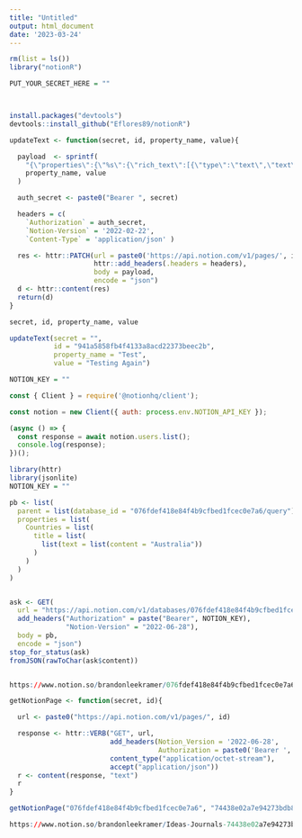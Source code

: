 ```yaml
---
title: "Untitled"
output: html_document
date: '2023-03-24'
---
```


```r
rm(list = ls())
library("notionR")

PUT_YOUR_SECRET_HERE = ""



install.packages("devtools")
devtools::install_github("Eflores89/notionR") 

updateText <- function(secret, id, property_name, value){

  payload  <- sprintf(
    "{\"properties\":{\"%s\":{\"rich_text\":[{\"type\":\"text\",\"text\":{\"content\": \"%s\"}}]}}}",
    property_name, value
  )

  auth_secret <- paste0("Bearer ", secret)

  headers = c(
    `Authorization` = auth_secret,
    `Notion-Version` = '2022-02-22',
    `Content-Type` = 'application/json' )

  res <- httr::PATCH(url = paste0('https://api.notion.com/v1/pages/', id),
                     httr::add_headers(.headers = headers),
                     body = payload,
                     encode = "json")
  d <- httr::content(res)
  return(d)
}
```


```r
secret, id, property_name, value

updateText(secret = "",
           id = "941a5858fb4f4133a8acd22373beec2b",
           property_name = "Test",
           value = "Testing Again")

```

```r
NOTION_KEY = ""
```

```js
const { Client } = require('@notionhq/client');

const notion = new Client({ auth: process.env.NOTION_API_KEY });

(async () => {
  const response = await notion.users.list();
  console.log(response);
})();
```


```r

library(httr)
library(jsonlite)
NOTION_KEY = ""

pb <- list(
  parent = list(database_id = "076fdef418e84f4b9cfbed1fcec0e7a6/query"),
  properties = list(
    Countries = list(
      title = list(
        list(text = list(content = "Australia"))
      )
    )
  )
)


ask <- GET(
  url = "https://api.notion.com/v1/databases/076fdef418e84f4b9cfbed1fcec0e7a6/query",
  add_headers("Authorization" = paste("Bearer", NOTION_KEY),
              "Notion-Version" = "2022-06-28"),
  body = pb,
  encode = "json")
stop_for_status(ask)
fromJSON(rawToChar(ask$content))


https://www.notion.so/brandonleekramer/076fdef418e84f4b9cfbed1fcec0e7a6?v=9772e28a4de9434984ca670bc1644729

```
```r

getNotionPage <- function(secret, id){

  url <- paste0("https://api.notion.com/v1/pages/", id)

  response <- httr::VERB("GET", url,
                         add_headers(Notion_Version = '2022-06-28', 
                                     Authorization = paste0('Bearer ', secret)),
                         content_type("application/octet-stream"),
                         accept("application/json"))
  r <- content(response, "text")
  r
}

getNotionPage("076fdef418e84f4b9cfbed1fcec0e7a6", "74438e02a7e94273bdb85db2a5677ff3?p=4c96938562a84ffbb3f40cf684945467&pm=s")

https://www.notion.so/brandonleekramer/Ideas-Journals-74438e02a7e94273bdb85db2a5677ff3?p=4c96938562a84ffbb3f40cf684945467&pm=s

```
